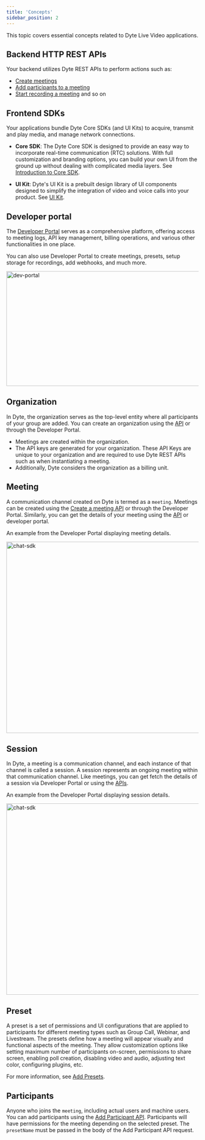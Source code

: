 ```yaml
---
title: 'Concepts'
sidebar_position: 2
---
```


This topic covers essential concepts related to Dyte Live Video applications.

## Backend HTTP REST APIs

Your backend utilizes Dyte REST APIs to perform actions such as:

- [Create meetings](/api#/operations/create_meeting)
- [Add participants to a meeting](/api#/operations/add_participant)
- [Start recording a meeting](/api#/operations/start_recording) and so on

## Frontend SDKs

Your applications bundle Dyte Core SDKs (and UI Kits) to acquire, transmit and play media, and manage network connections.

- **Core SDK**: The Dyte Core SDK is designed to provide an easy way to incorporate real-time communication (RTC) solutions. With full customization and branding options, you can build your own UI from the ground up without dealing with complicated media layers. See [Introduction to Core SDK](/web-core/Introduction).

- **UI Kit**: Dyte's UI Kit is a prebuilt design library of UI components designed to simplify the integration of video and voice calls into your product. See [UI Kit](/react-ui-kit).

## Developer portal

The [Developer Portal](https://dev.dyte.io/dashboard) serves as a comprehensive platform, offering access to meeting logs, API key management, billing operations, and various other functionalities in one place.

You can also use Developer Portal to create meetings, presets, setup storage for recordings, add webhooks, and much more.

<img
  src="/static/guides/dev-portal.png"
  width="600"
  height="300"
  alt="dev-portal"
  className="dev-portal-preview"
/>

## Organization

In Dyte, the organization serves as the top-level entity where all participants of your group are added. You can create an organization using the [API](/api#/operations/createOrg) or through the Developer Portal.

- Meetings are created within the organization.
- The API keys are generated for your organization. These API Keys are unique to your organization and are required to use Dyte REST APIs such as when instantiating a meeting.
- Additionally, Dyte considers the organization as a billing unit.

## Meeting

A communication channel created on Dyte is termed as a `meeting`. Meetings can be created using the [Create a meeting API](/api#/operations/create_meeting) or through the Developer Portal. Similarly, you can get the details of your meeting using the [API](/api#/operations/get_all_meetings) or developer portal.

An example from the Developer Portal displaying meeting details.

<img
  src="/static/guides/concept-meeting.png"
  width="800"
  height="500"
  alt="chat-sdk"
  className="concept-meeting-live-video"
/>

## Session

In Dyte, a meeting is a communication channel, and each instance of that channel is called a session. A session represents an ongoing meeting within that communication channel. Like meetings, you can get fetch the details of a session via Developer Portal or using the [APIs](/api#/operations/GetSessions).

An example from the Developer Portal displaying session details.

<img
  src="/static/guides/session-details.png"
  width="800"
  height="500"
  alt="chat-sdk"
  className="session-details-live-video"
/>

## Preset

A preset is a set of permissions and UI configurations that are applied to participants for different meeting types such as Group Call, Webinar, and Livestream. The presets define how a meeting will appear visually and functional aspects of the meeting. They allow customization options like setting maximum number of participants on-screen, permissions to share screen, enabling poll creation, disabling video and audio, adjusting text color, configuring plugins, etc.

For more information, see [Add Presets](/guides/features/presets).

## Participants

Anyone who joins the `meeting`, including actual users and machine users. You can add participants using the [Add Participant API](/api#/operations/add_participant). Participants will have permissions for the meeting depending on the selected preset. The `presetName` must be passed in the body of the Add Participant API request.
